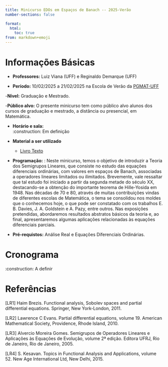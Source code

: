 ```yaml
---
title: Minicurso EDOs em Espaços de Banach -- 2025-Verão
number-sections: false

format:
  html:
    toc: true
from: markdown+emoji
---
```



\begin{equation*}
\begin{cases}
x'(t)={\color{red}A}x+{\color{black}f},& t\in [0,+\infty)\\
x(0)=x_0
\end{cases}
\end{equation*}
\begin{equation*}
x(t)=e^{t\color{red}A}x_0+\int_0^t e^{(t-s){\color{red}A}}f(s)ds
\end{equation*}

# Informações Básicas

- **Professores:** Luiz Viana (UFF) e Reginaldo Demarque (UFF)

- **Período:** 10/02/2025 a 21/02/2025 na Escola de Verão da [PGMAT-UFF](https://pgmat-uff.com.br/verao-2025/)


-**Nível:** Graduação e Mestrado.

-**Público alvo:** O presente minicurso tem como público alvo alunos dos cursos de graduação e mestrado, a distância ou presencial, em Matemática.
    

-  **Horário e sala:** \
:construction: Em definição

- **Material a ser utilizado**
    - [Livro Texto](https://reginaldodr.github.io/notas-semigrupos-git/notas-semigrupo.pdf)
    
-  **Programação:** : Neste minicurso, temos o objetivo de introduzir a Teoria dos Semigrupos Lineares, que consiste no estudo das equações diferenciais ordinárias, com valores em espaços de Banach, associadas a operadores lineares limitados ou ilimitados. Brevemente, vale ressaltar que tal estudo foi iniciado a partir da segunda metade do século XX, destacando-se a obtenção do importante teorema de Hille-Yosida em 1948. Nas décadas de 70 e 80, através de muitas contribuições vindas de diferentes escolas de Matemática, o tema se consolidou nos moldes que o conhecemos hoje, o que pode ser constatado com os trabalhos E. B. Davies, J. A. Goldstein e A. Pazy, entre outros. Nas exposições pretendidas, abordaremos resultados abstratos básicos da teoria e, ao final, apresentaremos algumas aplicações relacionadas às equações diferenciais parciais. 

- **Pré-requistos:** Análise Real e Equações Diferenciais Ordinárias.

# Cronograma {#sec-crono}

:construction: A definir


# Referências {#sec-ref}

[LR1] Haim Brezis. Functional analysis, Sobolev spaces and partial differential equations. Springer, New York-London, 2011.

[LR2] Lawrence C Evans. Partial differential equations, volume 19. American Mathematical Society, Providence, Rhode Island, 2010.

[LR3] Alvercio Moreira Gomes. Semigrupos de Operadores Lineares e Aplicações às Equações de Evolução, volume 2ª edição. Editora UFRJ, Rio de Janeiro, Rio de Janeiro, 2005.

[LR4] S. Kesavan. Topics in Functional Analysis and Applications, volume 52. New Age International Ltd, New Delhi, 2015.